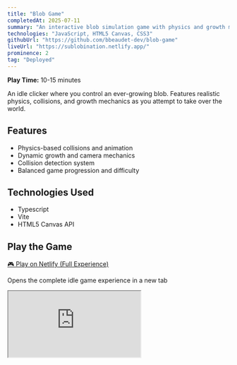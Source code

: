 ```yaml
---
title: "Blob Game"
completedAt: 2025-07-11
summary: "An interactive blob simulation game with physics and growth mechanics"
technologies: "JavaScript, HTML5 Canvas, CSS3"
githubUrl: "https://github.com/bbeaudet-dev/blob-game"
liveUrl: "https://sublobination.netlify.app/"
prominence: 2
tag: "Deployed"
---
```


**Play Time:** 10-15 minutes

An idle clicker where you control an ever-growing blob. Features realistic physics, collisions, and growth mechanics as you attempt to take over the world.

## Features

- Physics-based collisions and animation
- Dynamic growth and camera mechanics
- Collision detection system
- Balanced game progression and difficulty

## Technologies Used

- Typescript
- Vite
- HTML5 Canvas API

## Play the Game

<div className="mb-6 text-center">
  <a
    href="https://sublobination.netlify.app/"
    target="_blank"
    rel="noopener noreferrer"
    className="inline-block px-6 py-3 bg-green-600 hover:bg-green-700 text-white font-semibold rounded-lg shadow-lg transition-colors"
  >
    🎮 Play on Netlify (Full Experience)
  </a>
  <p className="text-sm text-gray-600 dark:text-gray-400 mt-2">
    Opens the complete idle game experience in a new tab
  </p>
</div>

<div
  className="my-8 -mx-4 md:-mx-8 lg:-mx-16"
  style={{ marginTop: "2rem", marginBottom: "2rem" }}
>
  <div
    style={{
      width: "calc(100vw - 2rem)",
      height: "calc(100vh - 2rem)",
      minHeight: "600px",
      marginLeft: "calc(-50vw + 50% + 1rem)",
      marginRight: "calc(-50vw + 50% + 1rem)",
    }}
  >
    <iframe
      src="https://sublobination.netlify.app/"
      className="w-full h-full"
      style={{
        border: "none",
        borderRadius: "0",
        boxShadow: "none",
      }}
      title="Blob Game - Sublobination"
      allow="accelerometer; autoplay; clipboard-write; encrypted-media; gyroscope; picture-in-picture"
    />
  </div>
</div>

## Screenshots & Videos

<Image
  src="/portfolio/blob-game/blob1.jpg"
  alt="Blob game screenshot 1"
  width={800}
  height={600}
  className="rounded-lg my-4"
/>

<Image
  src="/portfolio/blob-game/blob2.jpg"
  alt="Blob game screenshot 2"
  width={800}
  height={600}
  className="rounded-lg my-4"
/>

<Image
  src="/portfolio/blob-game/blob3.jpg"
  alt="Blob game screenshot 3"
  width={800}
  height={600}
  className="rounded-lg my-4"
/>

<Image
  src="/portfolio/blob-game/blob4.jpg"
  alt="Blob game screenshot 4"
  width={800}
  height={600}
  className="rounded-lg my-4"
/>

<Image
  src="/portfolio/blob-game/blob6.jpg"
  alt="Blob game screenshot 6"
  width={800}
  height={600}
  className="rounded-lg my-4"
/>

## Links

- [GitHub Repository](https://github.com/bbeaudet-dev/blob-game)
